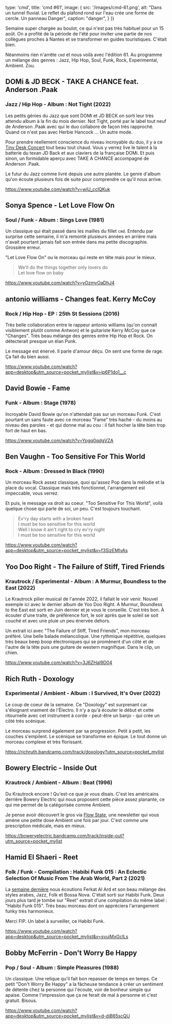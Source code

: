 

  type: 'cmd',
  title: 'cmd #61',
  image: {
    src: '/images/cmd-61.png',
    alt: "Dans un tunnel fluvial. Le reflet du plafond rond sur l'eau crée une forme de cercle. Un panneau Danger",
    caption: "danger",
  }
})

Semaine super chargée au boulot, ce qui n'est pas très habituel pour un 15
août. On a profité de la période de l'été pour inviter une partie de nos
collègues proches à Nantes et se transformer en guides touristiques. C'était
bien.

Néanmoins rien n'arrête `cmd` et nous voilà avec l'édition 61. Au programme un
mélange des genres : Jazz, Hip Hop, Soul, Funk, Rock, Experimental, Ambient.
Zou.



## DOMi & JD BECK - TAKE A CHANCE feat. Anderson .Paak

### Jazz / Hip Hop - Album : Not Tight (2022)

Les petits génies du Jazz que sont DOMi et JD BECK on sorti leur très attendu
album à la fin du mois dernier. Not Tight, porté par le label tout neuf de
Anderson .Paak avec qui le duo collabore de façon très rapproché. Quand ce
n'est pas avec Herbie Hancock ... Un autre mode.

Pour prendre réellement conscience du niveau incroyable du duo, il y a ce [Tiny
Desk Concert](https://www.youtube.com/watch?v=ANPbOxaRIO0) tout beau tout
chaud. Vous y verrez live le talent à la batterie du texan JD Back et aux
claviers de la française DOMi. Et puis sinon, un formidable aperçu avec TAKE A
CHANCE accompagné de Anderson .Paak.

Le futur du Jazz comme livré depuis une autre planète. Le genre d'album qu'on
écoute plusieurs fois de suite pour comprendre ce qu'il nous arrive.

https://www.youtube.com/watch?v=wiU_cclQKuk


## Sonya Spence - Let Love Flow On

### Soul / Funk - Album : Sings Love (1981)

Un classique qui était passé dans les mailles du fillet `cmd`. Entendu par
surprise cette semaine, il m'a remonté plusieurs années en arrière mais n'avait
pourtant jamais fait son entrée dans ma petite discographie. Grossière erreur.

"Let Love Flow On" ou le morceau qui reste en tête mais pour le mieux.

> We'll do the things together only lovers do<br />
> Let love flow on baby<br />

https://www.youtube.com/watch?v=yOzmyOaDhJ4



## antonio williams - Changes feat. Kerry McCoy

### Rock / Hip Hop - EP :  25th St Sessions (2016)

Très belle collaboration entre le rappeur antonio williams (qu'on connait
visiblement plutôt comme Antwon) et le guitariste Kerry McCoy que ce "Changes".
Très beau mélange des genres entre Hip Hop et Rock. On détecterait presque un
élan Punk.

Le message est énervé. Il parle d'amour déçu. On sent une forme de rage. Ça
fait du bien aussi.

https://www.youtube.com/watch?app=desktop&utm_source=pocket_mylist&v=ip6P1do1__c



## David Bowie - Fame

### Funk - Album : Stage (1978)

Incroyable David Bowie qu'on n'attendait pas sur un morceau Funk. C'est
pourtant un sans faute avec ce morceau "Fame" très haché - du moins au niveau
des paroles - et qui donne mal au cou : il fait hocher la tête bien trop fort
de haut en bas.

https://www.youtube.com/watch?v=Ypgq0qdgVZA



## Ben Vaughn - Too Sensitive For This World

### Rock - Album : Dressed In Black (1990)

Un morceau Rock assez classique, quoi qu'assez Pop dans la mélodie et la place
du vocal. Classique mais très fonctionnel, l'arrangement est impeccable, vous
verrez.

Et puis, le message va droit au coeur. "Too Sensitive For This World", voilà
quelque chose qui parle de soi, un peu. C'est toujours touchant.

> Ev'ry day starts with a broken heart<br />
> I must be too sensitive for this world<br />
> Well I know it ain't right to cry ev'ry night<br />
> I must be too sensitive for this world

https://www.youtube.com/watch?app=desktop&utm_source=pocket_mylist&v=f3SizEMIvAs




## Yoo Doo Right - The Failure of Stiff, Tired Friends

### Krautrock / Experimental - Album : A Murmur, Boundless to the East (2022)

Le Krautrock pilier musical de l'année 2022, il fallait le voir venir. Nouvel
exemple ici avec le dernier album de Yoo Doo Right. A Murmur, Boundless to the
East est sorti en Juin dernier et je vous le conseille. C'est très bon. À
écouter d'une traite, de préférence fort, le soir après que le soleil se soit
couché et avec une pluie un peu énervée dehors.

Un extrait ici avec "The Failure of Stiff, Tired Friends", mon morceau préféré.
Une belle balade mélancolique. Une rythmique répétitive, quelques très beaux
beep boop électroniques qui se promènent d'un côté et de l'autre de la tête puis
une guitare de western magnifique. Dans le clip, un chien.

https://www.youtube.com/watch?v=3J6ZHal9D04



## Rich Ruth - Doxology

### Experimental / Ambient - Album : I Survived, It's Over (2022)

Le coup de coeur de la semaine. Ce "Doxology" est surprenant car s'éloignant
vraiment de l'Électro. Il n'y a qu'à écouter le début et cette ritournelle
avec cet instrument à corde - peut-être un banjo - qui crée un côté très
scénique.

Le morceau surprend également par sa progression. Petit à petit, les couches
s'empilent. Le scénique se transforme en épique. Le tout donne un morceau
complexe et très florissant.

https://richruth.bandcamp.com/track/doxology?utm_source=pocket_mylist



## Bowery Electric - Inside Out

### Krautrock / Ambient - Album : Beat (1996)

Du Krautrock encore ! Qu'est-ce que je vous disais. C'est les américains
derrière Bowery Electric qui nous proposent cette pièce assez planante, ce qui
me permet de la catégorisée comme Ambient.

Je pense avoir découvert le gros via [Flow State](https://www.flowstate.fm/),
une newsletter qui vous amène une petite dose Ambient une fois par jour. C'est
comme une prescription médicale, mais en mieux.

https://boweryelectric.bandcamp.com/track/inside-out?utm_source=pocket_mylist



## Hamid El Shaeri - Reet

### Folk / Funk - Compilation : Habibi Funk 015 : An Eclectic Selection Of Music From The Arab World, Part 2 (2021)

La [semaine dernière](https://cmd.wuips.com/post/2022-08-12-cmd-60) nous
écoutions Ferkat Al Ard et son beau mélange des styles arabes, Jazz, Folk et
Bossa Nova. C'était sorti sur Habibi Funk. Deux jours plus tard je tombe sur
"Reet" extrait d'une compilation du même label : "Habibi Funk 015". Très beau
morceau dont on appréciera l'arrangement funky très harmonieux.

Merci FIP. Un label à surveiller, ce Habibi Funk.

https://www.youtube.com/watch?app=desktop&utm_source=pocket_mylist&v=svuiMxGclLs





## Bobby McFerrin - Don't Worry Be Happy

### Pop / Soul - Album : Simple Pleasures (1988)

Un classique. Une relique qu'il fait bon repasser de temps en temps. Ce petit
"Don't Worry Be Happy" a la fâcheuse tendance à créer un sentiment de détente
chez la personne qui l'écoute, voir de bonheur simple qui apaise. Comme
l'impression que ça ne ferait de mal à personne et c'est gratuit. Bisous.

https://www.youtube.com/watch?app=desktop&utm_source=pocket_mylist&v=d-diB65scQU




